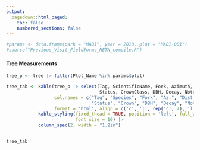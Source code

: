 ```yaml
---
output: 
  pagedown::html_paged:
    toc: false
    numbered_sections: false
---
```


```r
#params <- data.frame(park = "MABI", year = 2018, plot = "MABI-001")
#source("Previous_Visit_FieldForms_NETN_compile.R")
```

#### Tree Measurements

```r
tree_p <- tree |> filter(Plot_Name %in% params$plot) 

tree_tab <- kable(tree_p |> select(Tag, ScientificName, Fork, Azimuth, Distance,
                                   Status, CrownClass, DBH, Decay, Note),
                  col.names = c("Tag", "Species", "Fork", "Az.", "Dist.", 
                                "Status", "Crown", "DBH", "Decay", "Note"),
                  format = 'html', align = c('c', 'l', rep('c', 7), 'l')) |> 
            kable_styling(fixed_thead = TRUE, position = 'left', full_width = TRUE, 
                          font_size = 10) |> 
            column_spec(2, width = "1.2in")
                

```

```r
tree_tab
```
